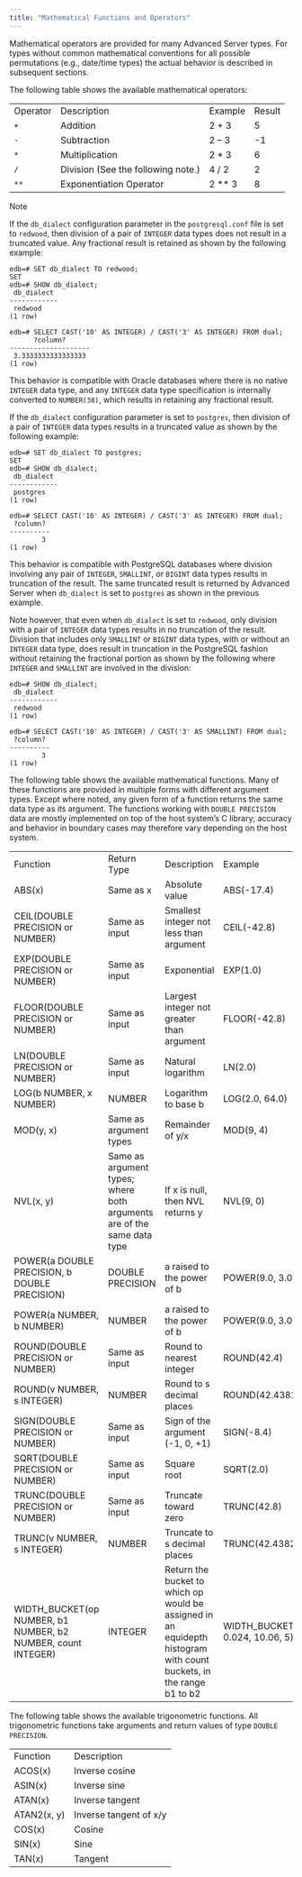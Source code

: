 ```yaml
---
title: "Mathematical Functions and Operators"
---
```


<div id="mathematical_functions_and_operators" class="registered_link"></div>


Mathematical operators are provided for many Advanced Server types. For types without common mathematical conventions for all possible permutations (e.g., date/time types) the actual behavior is described in subsequent sections.

The following table shows the available mathematical operators:

|          |                                    |          |        |
|----------|------------------------------------|----------|--------|
| Operator | Description                        | Example  | Result |
| `+`      | Addition                           | 2 + 3    | 5      |
| `-`      | Subtraction                        | 2 – 3    | -1     |
| `*`      | Multiplication                     | 2 \* 3   | 6      |
| `/`      | Division (See the following note.) | 4 / 2    | 2      |
| `**`     | Exponentiation Operator            | 2 \*\* 3 | 8      |

<div class="note">

<div class="title">

Note

</div>

If the `db_dialect` configuration parameter in the `postgresql.conf` file is set to `redwood`, then division of a pair of `INTEGER` data types does not result in a truncated value. Any fractional result is retained as shown by the following example:

</div>

``` text
edb=# SET db_dialect TO redwood;
SET
edb=# SHOW db_dialect;
 db_dialect
------------
 redwood
(1 row)

edb=# SELECT CAST('10' AS INTEGER) / CAST('3' AS INTEGER) FROM dual;
      ?column?
--------------------
 3.3333333333333333
(1 row)
```

This behavior is compatible with Oracle databases where there is no native `INTEGER` data type, and any `INTEGER` data type specification is internally converted to `NUMBER(38)`, which results in retaining any fractional result.

If the `db_dialect` configuration parameter is set to `postgres`, then division of a pair of `INTEGER` data types results in a truncated value as shown by the following example:

``` text
edb=# SET db_dialect TO postgres;
SET
edb=# SHOW db_dialect;
 db_dialect
------------
 postgres
(1 row)

edb=# SELECT CAST('10' AS INTEGER) / CAST('3' AS INTEGER) FROM dual;
 ?column?
----------
        3
(1 row)
```

This behavior is compatible with PostgreSQL databases where division involving any pair of `INTEGER`, `SMALLINT`, or `BIGINT` data types results in truncation of the result. The same truncated result is returned by Advanced Server when `db_dialect` is set to `postgres` as shown in the previous example.

Note however, that even when `db_dialect` is set to `redwood`, only division with a pair of `INTEGER` data types results in no truncation of the result. Division that includes only `SMALLINT` or `BIGINT` data types, with or without an `INTEGER` data type, does result in truncation in the PostgreSQL fashion without retaining the fractional portion as shown by the following where `INTEGER` and `SMALLINT` are involved in the division:

``` text
edb=# SHOW db_dialect;
 db_dialect
------------
 redwood
(1 row)

edb=# SELECT CAST('10' AS INTEGER) / CAST('3' AS SMALLINT) FROM dual;
 ?column?
----------
        3
(1 row)
```

The following table shows the available mathematical functions. Many of these functions are provided in multiple forms with different argument types. Except where noted, any given form of a function returns the same data type as its argument. The functions working with `DOUBLE PRECISION` data are mostly implemented on top of the host system’s C library; accuracy and behavior in boundary cases may therefore vary depending on the host system.

|                                                               |                                                                        |                                                                                                                     |                                      |                      |
|---------------------------------------------------------------|------------------------------------------------------------------------|---------------------------------------------------------------------------------------------------------------------|--------------------------------------|----------------------|
| Function                                                      | Return Type                                                            | Description                                                                                                         | Example                              | Result               |
| ABS(x)                                                        | Same as x                                                              | Absolute value                                                                                                      | ABS(-17.4)                           | 17.4                 |
| CEIL(DOUBLE PRECISION or NUMBER)                              | Same as input                                                          | Smallest integer not less than argument                                                                             | CEIL(-42.8)                          | -42                  |
| EXP(DOUBLE PRECISION or NUMBER)                               | Same as input                                                          | Exponential                                                                                                         | EXP(1.0)                             | 2.7182818284590452   |
| FLOOR(DOUBLE PRECISION or NUMBER)                             | Same as input                                                          | Largest integer not greater than argument                                                                           | FLOOR(-42.8)                         | 43                   |
| LN(DOUBLE PRECISION or NUMBER)                                | Same as input                                                          | Natural logarithm                                                                                                   | LN(2.0)                              | 0.6931471805599453   |
| LOG(b NUMBER, x NUMBER)                                       | NUMBER                                                                 | Logarithm to base b                                                                                                 | LOG(2.0, 64.0)                       | 6.0000000000000000   |
| MOD(y, x)                                                     | Same as argument types                                                 | Remainder of y/x                                                                                                    | MOD(9, 4)                            | 1                    |
| NVL(x, y)                                                     | Same as argument types; where both arguments are of the same data type | If x is null, then NVL returns y                                                                                    | NVL(9, 0)                            | 9                    |
| POWER(a DOUBLE PRECISION, b DOUBLE PRECISION)                 | DOUBLE PRECISION                                                       | a raised to the power of b                                                                                          | POWER(9.0, 3.0)                      | 729.0000000000000000 |
| POWER(a NUMBER, b NUMBER)                                     | NUMBER                                                                 | a raised to the power of b                                                                                          | POWER(9.0, 3.0)                      | 729.0000000000000000 |
| ROUND(DOUBLE PRECISION or NUMBER)                             | Same as input                                                          | Round to nearest integer                                                                                            | ROUND(42.4)                          | 42                   |
| ROUND(v NUMBER, s INTEGER)                                    | NUMBER                                                                 | Round to s decimal places                                                                                           | ROUND(42.4382, 2)                    | 42.44                |
| SIGN(DOUBLE PRECISION or NUMBER)                              | Same as input                                                          | Sign of the argument (-1, 0, +1)                                                                                    | SIGN(-8.4)                           | -1                   |
| SQRT(DOUBLE PRECISION or NUMBER)                              | Same as input                                                          | Square root                                                                                                         | SQRT(2.0)                            | 1.414213562373095    |
| TRUNC(DOUBLE PRECISION or NUMBER)                             | Same as input                                                          | Truncate toward zero                                                                                                | TRUNC(42.8)                          | 42                   |
| TRUNC(v NUMBER, s INTEGER)                                    | NUMBER                                                                 | Truncate to s decimal places                                                                                        | TRUNC(42.4382, 2)                    | 42.43                |
| WIDTH\_BUCKET(op NUMBER, b1 NUMBER, b2 NUMBER, count INTEGER) | INTEGER                                                                | Return the bucket to which op would be assigned in an equidepth histogram with count buckets, in the range b1 to b2 | WIDTH\_BUCKET(5.35, 0.024, 10.06, 5) | 3                    |

The following table shows the available trigonometric functions. All trigonometric functions take arguments and return values of type `DOUBLE PRECISION`.

|             |                        |
|-------------|------------------------|
| Function    | Description            |
| ACOS(x)     | Inverse cosine         |
| ASIN(x)     | Inverse sine           |
| ATAN(x)     | Inverse tangent        |
| ATAN2(x, y) | Inverse tangent of x/y |
| COS(x)      | Cosine                 |
| SIN(x)      | Sine                   |
| TAN(x)      | Tangent                |
